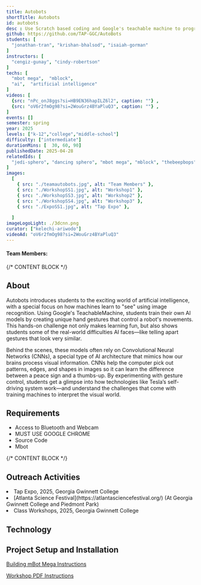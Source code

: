 ```yaml
---
title: Autobots
shortTitle: Autobots
id: autobots
desc : Use Scratch based coding and Google's teachable machine to program and control a Mbot using hands or symbols!
github: https://github.com/TAP-GGC/AutoBots
students: [
  "jonathan-tran", "krishan-bhalsod", "isaiah-gorman"
]
instructors: [
  "cengiz-gunay", "cindy-robertson"
] 
techs: [
  "mbot mega",  "mblock",
  "ai",  "artificial intelligence"
]
videos: [
  {src: "nPc_onJ8ggs?si=HB9EN36hapILZ6l2", caption: ""} ,
  {src: "oV6r2fmOg98?si=2WouGrz4BYaPluQ3", caption: ""} ,
]
events: []
semester: spring
year: 2025
levels: ["k-12","college","middle-school"]  
difficulty: ["intermediate"]
durationMins: [  30, 60, 90]
publishedDate: 2025-04-28
relatedIds: [
  "jedi-sphero", "dancing sphero", "mbot mega", "mblock", "thebeepbops", "ai-diva", "wanda", "code-nator", "artify-ai", "drone-reality", "ball-is-life",  "tech-gold-fish"
]
images:
  [
    { src: "./teamautobots.jpg", alt: "Team Members" },
    { src: "./WorkshopSS1.jpg", alt: "Workshop1" },
    { src: "./WorkshopSS3.jpg", alt: "Workshop2" },
    { src: "./WorkshopSS4.jpg", alt: "Workshop3" },
    { src: "./ExpoSS1.jpg", alt: "Tap Expo" },
    
  ]
imageLogoLight: ./3dcnn.png
curator: ["kelechi-ariwodo"]
videoAd: "oV6r2fmOg98?si=2WouGrz4BYaPluQ3"
---
```



#### **Team Members:**  
<Photo src={GroupPhoto.src} alt="AutoBots Team Photo" caption="Left to Right: Jonathan Tran, Krishan Bhalsod, Isaiah Gorman"/>

{/* CONTENT BLOCK */}

## About
Autobots introduces students to the exciting world of artificial intelligence, with a special focus on how machines learn to "see" using image recognition. Using Google's TeachableMachine, students train their own AI models by creating unique hand gestures that control a robot's movements. This hands-on challenge not only makes learning fun, but also shows students some of the real-world difficulties AI faces—like telling apart gestures that look very similar.

Behind the scenes, these models often rely on Convolutional Neural Networks (CNNs), a special type of AI architecture that mimics how our brains process visual information. CNNs help the computer pick out patterns, edges, and shapes in images so it can learn the difference between a peace sign and a thumbs-up. By experimenting with gesture control, students get a glimpse into how technologies like Tesla’s self-driving system work—and understand the challenges that come with training machines to interpret the visual world.


## Requirements
  * Access to Bluetooth and Webcam
  * MUST USE GOOGLE CHROME
  * Source Code
  * Mbot

{/* CONTENT BLOCK */}


## Outreach Activities
<li>Tap Expo, 2025, Georgia Gwinnett College </li>
<li>[Atlanta Science Festival](https://atlantasciencefestival.org/) (At Georgia Gwinnett College and Piedmont Park) </li>
<li>Class Workshops, 2025, Georgia Gwinnett College</li>

## Technology
<Logo src={mLogo.src} alt="mBlock Logo" />

## Project Setup and Installation
[Building mBot Mega Instructions](https://support.makeblock.com/hc/en-us/articles/1500009896321-Build-mBot-Mega)

[Workshop PDF Instructions](https://github.com/TAP-GGC/AutoBots/blob/main/documents/tutorial%20materials/Workshop%20PDF.pdf)


